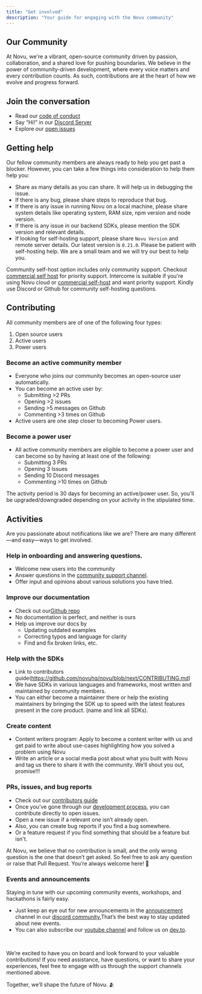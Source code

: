 ```yaml
---
title: "Get involved"
description: "Your guide for engaging with the Novu community"
---
```


## Our Community

At Novu, we're a vibrant, open-source community driven by passion, collaboration, and a shared love for pushing boundaries. We believe in the power of community-driven development, where every voice matters and every contribution counts. As such, contributions are at the heart of how we evolve and progress forward.

## Join the conversation

- Read our [code of conduct](/community/code-of-conduct)
- Say “Hi!” in our [Discord Server]((https://discord.gg/novu?ref=docs-community-introduction))
- Explore our [open issues]([link](https://github.com/novuhq/novu/issues))

## Getting help
Our fellow community members are always ready to help you get past a blocker. However, you can take a few things into consideration to help them help you:

- Share as many details as you can share. It will help us in debugging the issue.
- If there is any bug, please share steps to reproduce that bug.
- If there is any issue in running Novu on a local machine, please share system details like operating system, RAM size, npm version and node version.
- If there is any issue in our backend SDKs, please mention the SDK version and relevant details.
- If looking for self-hosting support, please share `Novu Version` and remote server details. Our latest version is `0.21.0`. Please be patient with self-hosting help. We are a small team and we will try our best to help you.

<Info>Community self-host option includes only community support. Checkout [commercial self host](/self-hosting-novu/commerical-self-host) for priority support.</Info>
<Tip>Intercome is suitable if you're using Novu cloud or [commercial self-host](/self-hosting-novu/commerical-self-host) and want priority support. Kindly use Discord or Github for community self-hosting questions.</Tip>
## Contributing

All community members are of one of the following four types:

1. Open source users
2. Active users
3. Power users

### Become an active community member

- Everyone who joins our community becomes an open-source user automatically.
- You can become an active user by:
    - Submitting >2 PRs
    - Opening >2 issues
    - Sending >5 messages on Github
    - Commenting >3 times on Github
- Active users are one step closer to becoming Power users.

### Become a power user

- All active community members are eligible to become a power user and can become so by having at least one of the following:
    - Submitting 3 PRs
    - Opening 3 Issues
    - Sending 10 Discord messages
    - Commenting >10 times on Github

<Info>The activity period is 30 days for becoming an active/power user. So, you'll be upgraded/downgraded depending on your activity in the stipulated time.</Info>

## Activities

Are you passionate about notifications like we are? There are many different—and easy—ways to get involved.

### Help in onboarding and answering questions.

- Welcome new users into the community
- Answer questions in the [community support channel]([link](https://discord.com/channels/895029566685462578/1019663407915483176)).
- Offer input and opinions about various solutions you have tried.

### Improve our documentation

- Check out our[Github repo](https://github.com/novuhq/docs)
- No documentation is perfect, and neither is ours
- Help us improve our docs by
    - Updating outdated examples
    - Correcting typos and language for clarity
    - Find and fix broken links, etc.


### Help with the SDKs

- Link to contributors guide(https://github.com/novuhq/novu/blob/next/CONTRIBUTING.md)
- We have SDKs in various languages and frameworks, most written and maintained by community members.
- You can either become a maintainer there or help the existing maintainers by bringing the SDK up to speed with the latest features present in the core product. (name and link all SDKs).

### Create content

- Content writers program: Apply to become a content writer with us and get paid to write about use-cases highlighting how you solved a problem using Novu
- Write an article or a social media post about what you built with Novu and tag us there to share it with the community. We’ll shout you out, promise!!!

### PRs, issues, and bug reports

- Check out our [contributors guide](https://github.com/novuhq/novu/blob/next/CONTRIBUTING.md)
- Once you’ve gone through our [development process](https://docs.novu.co/community/run-in-local-machine), you can contribute directly to open issues.
- Open a new issue if a relevant one isn’t already open.
- Also, you can create bug reports if you find a bug somewhere.
- Or a feature request if you find something that should be a feature but isn't.

<Info>
At Novu, we believe that no contribution is small, and the only wrong question is the one that doesn’t get asked. So feel free to ask any question or raise that Pull Request. You’re always welcome here! 🤗

</Info>

### Events and announcements
Staying in tune with our upcoming community events, workshops, and hackathons is fairly easy.
  - Just keep an eye out for new announcements in the [announcement](https://discord.com/channels/895029566685462578/1040040454906986578) channel in our [discord community.](https://discord.gg/novu?ref=docs-upcoming-event)That’s the best way to stay updated about new events.
  - You can also subscribe our [youtube channel](https://www.youtube.com/@novuhq) and follow us on [dev.to](https://dev.to/novu).

<br/>

We’re excited to have you on board and look forward to your valuable contributions! If you need assistance, have questions, or want to share your experiences, feel free to engage with us through the support channels mentioned above.

Together, we’ll shape the future of Novu. 🫂